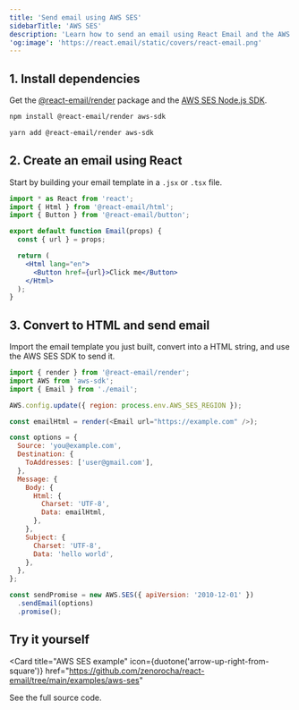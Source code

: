 ```yaml
---
title: 'Send email using AWS SES'
sidebarTitle: 'AWS SES'
description: 'Learn how to send an email using React Email and the AWS SES Node.js SDK.'
'og:image': 'https://react.email/static/covers/react-email.png'
---
```


## 1. Install dependencies

Get the [@react-email/render](https://www.npmjs.com/package/@react-email/render) package and the [AWS SES Node.js SDK](https://www.npmjs.com/package/aws-sdk).

<CodeGroup>

```sh npm
npm install @react-email/render aws-sdk
```

```sh yarn
yarn add @react-email/render aws-sdk
```

</CodeGroup>

## 2. Create an email using React

Start by building your email template in a `.jsx` or `.tsx` file.

```jsx email.jsx
import * as React from 'react';
import { Html } from '@react-email/html';
import { Button } from '@react-email/button';

export default function Email(props) {
  const { url } = props;

  return (
    <Html lang="en">
      <Button href={url}>Click me</Button>
    </Html>
  );
}
```

## 3. Convert to HTML and send email

Import the email template you just built, convert into a HTML string, and use the AWS SES SDK to send it.

```js index.tsx
import { render } from '@react-email/render';
import AWS from 'aws-sdk';
import { Email } from './email';

AWS.config.update({ region: process.env.AWS_SES_REGION });

const emailHtml = render(<Email url="https://example.com" />);

const options = {
  Source: 'you@example.com',
  Destination: {
    ToAddresses: ['user@gmail.com'],
  },
  Message: {
    Body: {
      Html: {
        Charset: 'UTF-8',
        Data: emailHtml,
      },
    },
    Subject: {
      Charset: 'UTF-8',
      Data: 'hello world',
    },
  },
};

const sendPromise = new AWS.SES({ apiVersion: '2010-12-01' })
  .sendEmail(options)
  .promise();
```

## Try it yourself

<Card
  title="AWS SES example"
  icon={duotone('arrow-up-right-from-square')}
  href="https://github.com/zenorocha/react-email/tree/main/examples/aws-ses"
>
  See the full source code.
</Card>
